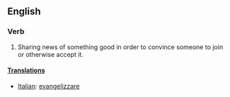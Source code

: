 ==English==

===Verb===
#Sharing news of something good in order to convince someone to join or otherwise accept it.

==== [[Translations]] ====
*[[Italian]]: [[evangelizzare]]